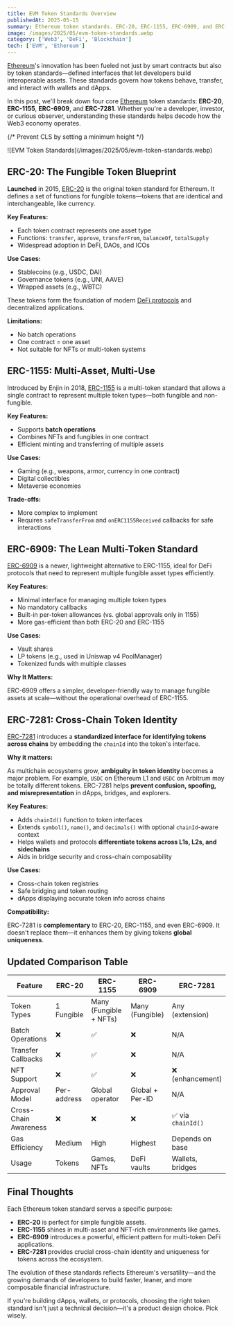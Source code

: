 ```yaml
---
title: EVM Token Standards Overview
publishedAt: 2025-05-15
summary: Ethereum token standards. ERC-20, ERC-1155, ERC-6909, and ERC-7281
image: /images/2025/05/evm-token-standards.webp
category: ['Web3', 'DeFi', 'Blockchain']
tech: ['EVM', 'Ethereum']
---
```


[Ethereum](/tech/ethereum)'s innovation has been fueled not just by smart contracts but also by token standards—defined interfaces that let developers build interoperable assets. These standards govern how tokens behave, transfer, and interact with wallets and dApps.

In this post, we'll break down four core [Ethereum](/tech/ethereum) token standards: **ERC-20**, **ERC-1155**, **ERC-6909**, and **ERC-7281**. Whether you're a developer, investor, or curious observer, understanding these standards helps decode how the Web3 economy operates.

{/* Prevent CLS by setting a minimum height */}
<div style={{ minHeight: '300px' }}>
![EVM Token Standards](/images/2025/05/evm-token-standards.webp)
</div>

## ERC-20: The Fungible Token Blueprint

**Launched** in 2015, [ERC-20](https://eips.ethereum.org/EIPS/eip-20) is the original token standard for Ethereum. It defines a set of functions for fungible tokens—tokens that are identical and interchangeable, like currency.

**Key Features:**

* Each token contract represents one asset type
* Functions: `transfer`, `approve`, `transferFrom`, `balanceOf`, `totalSupply`
* Widespread adoption in DeFi, DAOs, and ICOs

**Use Cases:**

* Stablecoins (e.g., USDC, DAI)
* Governance tokens (e.g., UNI, AAVE)
* Wrapped assets (e.g., WBTC)

These tokens form the foundation of modern [DeFi protocols](/project/opyn) and decentralized applications.

**Limitations:**

* No batch operations
* One contract = one asset
* Not suitable for NFTs or multi-token systems


## ERC-1155: Multi-Asset, Multi-Use

Introduced by Enjin in 2018, [ERC-1155](https://eips.ethereum.org/EIPS/eip-1155) is a multi-token standard that allows a single contract to represent multiple token types—both fungible and non-fungible.

**Key Features:**

* Supports **batch operations**
* Combines NFTs and fungibles in one contract
* Efficient minting and transferring of multiple assets

**Use Cases:**

* Gaming (e.g., weapons, armor, currency in one contract)
* Digital collectibles
* Metaverse economies

**Trade-offs:**

* More complex to implement
* Requires `safeTransferFrom` and `onERC1155Received` callbacks for safe interactions


## ERC-6909: The Lean Multi-Token Standard

[ERC-6909](https://eips.ethereum.org/EIPS/eip-6909) is a newer, lightweight alternative to ERC-1155, ideal for DeFi protocols that need to represent multiple fungible asset types efficiently.

**Key Features:**

* Minimal interface for managing multiple token types
* No mandatory callbacks
* Built-in per-token allowances (vs. global approvals only in 1155)
* More gas-efficient than both ERC-20 and ERC-1155

**Use Cases:**

* Vault shares
* LP tokens (e.g., used in Uniswap v4 PoolManager)
* Tokenized funds with multiple classes

**Why It Matters:**

ERC-6909 offers a simpler, developer-friendly way to manage fungible assets at scale—without the operational overhead of ERC-1155.

## ERC-7281: Cross-Chain Token Identity

[ERC-7281](https://eips.ethereum.org/EIPS/eip-7281) introduces a **standardized interface for identifying tokens across chains** by embedding the `chainId` into the token's interface.

**Why it matters:**

As multichain ecosystems grow, **ambiguity in token identity** becomes a major problem. For example, `USDC` on Ethereum L1 and `USDC` on Arbitrum may be totally different tokens. ERC-7281 helps **prevent confusion, spoofing, and misrepresentation** in dApps, bridges, and explorers.

**Key Features:**

* Adds `chainId()` function to token interfaces
* Extends `symbol()`, `name()`, and `decimals()` with optional `chainId`-aware context
* Helps wallets and protocols **differentiate tokens across L1s, L2s, and sidechains**
* Aids in bridge security and cross-chain composability

**Use Cases:**

* Cross-chain token registries
* Safe bridging and token routing
* dApps displaying accurate token info across chains

**Compatibility:**

ERC-7281 is **complementary** to ERC-20, ERC-1155, and even ERC-6909. It doesn't replace them—it enhances them by giving tokens **global uniqueness**.

## Updated Comparison Table

| Feature               | ERC-20      | ERC-1155               | ERC-6909        | ERC-7281          |
| --------------------- | ----------- | ---------------------- | --------------- | ----------------- |
| Token Types           | 1 Fungible  | Many (Fungible + NFTs) | Many (Fungible) | Any (extension)   |
| Batch Operations      | ❌           | ✅                      | ❌               | N/A               |
| Transfer Callbacks    | ❌           | ✅                      | ❌               | N/A               |
| NFT Support           | ❌           | ✅                      | ❌               | ❌ (enhancement)   |
| Approval Model        | Per-address | Global operator        | Global + Per-ID | N/A               |
| Cross-Chain Awareness | ❌           | ❌                      | ❌               | ✅ via `chainId()` |
| Gas Efficiency        | Medium      | High                   | Highest         | Depends on base   |
| Usage                 | Tokens      | Games, NFTs            | DeFi vaults     | Wallets, bridges  |


## Final Thoughts

Each Ethereum token standard serves a specific purpose:

* **ERC-20** is perfect for simple fungible assets.
* **ERC-1155** shines in multi-asset and NFT-rich environments like games.
* **ERC-6909** introduces a powerful, efficient pattern for multi-token DeFi applications.
* **ERC-7281** provides crucial cross-chain identity and uniqueness for tokens across the ecosystem.

The evolution of these standards reflects Ethereum's versatility—and the growing demands of developers to build faster, leaner, and more composable financial infrastructure.

If you're building dApps, wallets, or protocols, choosing the right token standard isn't just a technical decision—it's a product design choice. Pick wisely.

